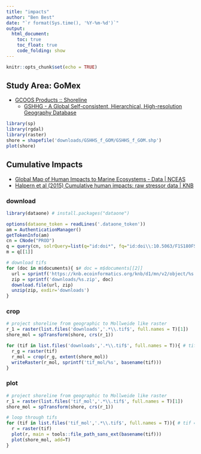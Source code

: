 ```yaml
---
title: "impacts"
author: "Ben Best"
date: "`r format(Sys.time(), '%Y-%m-%d')`"
output:
  html_document:
    toc: true
    toc_float: true
    code_folding: show
---
```


```r
knitr::opts_chunk$set(echo = TRUE)
```

## Study Area: GoMex

- [GCOOS Products :: Shoreline](http://gcoos.org/products/index.php/bathymetry/shoreline/)
    - [GSHHG - A Global Self-consistent, Hierarchical, High-resolution Geography Database](http://www.soest.hawaii.edu/pwessel/gshhs/index.html)

```r
library(sp)
library(rgdal)
library(raster)
shore = shapefile('downloads/GSHHS_f_GOM/GSHHS_f_GOM.shp')
plot(shore)
```

## Cumulative Impacts

* [Global Map of Human Impacts to Marine Ecosystems - Data | NCEAS](https://www.nceas.ucsb.edu/globalmarine/data)
* [Halpern et al (2015) Cumulative human impacts: raw stressor data | KNB](https://knb.ecoinformatics.org/#view/doi:10.5063/F1S180FS)

### download

```r
library(dataone) # install.packages("dataone")

options(dataone_token = readLines('.dataone_token'))
am = AuthenticationManager()
getTokenInfo(am)
cn = CNode("PROD")
q = query(cn, solrQuery=list(q="id:doi*", fq="id:doi\\:10.5063/F1S180FS"))
m = q[[1]]

# download tifs
for (doc in m$documents){ s# doc = m$documents[[2]]
  url = sprintf('https://knb.ecoinformatics.org/knb/d1/mn/v2/object/%s', doc)
  zip = sprintf('downloads/%s.zip', doc)
  download.file(url, zip)  
  unzip(zip, exdir='downloads')
}
```

### crop

```r
# project shoreline from geographic to Mollweide like raster
r_1 = raster(list.files('downloads','.*\\.tif$', full.names = T)[1])
shore_mol = spTransform(shore, crs(r_1))

for (tif in list.files('downloads','.*\\.tif$', full.names = T)){ # tif = list.files('downloads','.*\\.tif$', full.names = T)[1]
  r_g = raster(tif)
  r_mol = crop(r_g, extent(shore_mol))
  writeRaster(r_mol, sprintf('tif_mol/%s', basename(tif)))
}
```

### plot

```r
# project shoreline from geographic to Mollweide like raster
r_1 = raster(list.files('tif_mol','.*\\.tif$', full.names = T)[1])
shore_mol = spTransform(shore, crs(r_1))

# loop through tifs
for (tif in list.files('tif_mol','.*\\.tif$', full.names = T)){ # tif = list.files('tif_mol','.*\\.tif$', full.names = T)[1]
  r = raster(tif)
  plot(r, main = tools::file_path_sans_ext(basename(tif)))
  plot(shore_mol, add=T)
}
```

